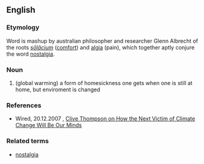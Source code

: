 ==English==

=== Etymology ===
Word is mashup by australian philosopher and researcher Glenn Albrecht of the roots {{L.}} ''[[solacium|sōlācium]]'' ([[solace|comfort]]) and {{AGr.}} [[-algia|algia]] (pain), which together aptly conjure the word [[nostalgia]].

===Noun===
{{en-noun}}
# (global warming) a form of homesickness one gets when one is still at home, but enviroment is changed

===References===
*Wired, 20.12.2007 , [http://www.wired.com/techbiz/people/magazine/16-01/st_thompson/ Clive Thompson on How the Next Victim of Climate Change Will Be Our Minds]

=== Related terms ===
* [[nostalgia]]